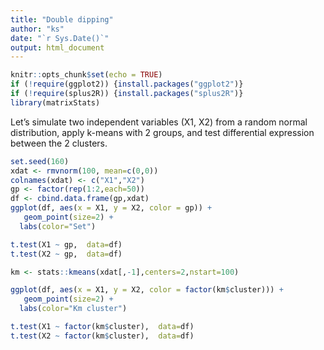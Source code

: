 ```yaml
---
title: "Double dipping"
author: "ks"
date: "`r Sys.Date()`"
output: html_document
---
```




```r
knitr::opts_chunk$set(echo = TRUE)
if (!require(ggplot2)) {install.packages("ggplot2")}
if (!require(splus2R)) {install.packages("splus2R")}
library(matrixStats)
```



Let's simulate two independent variables (X1, X2) from a random normal distribution, apply k-means with 2 groups, and test differential expression between the 2 clusters.
```r
set.seed(160)
xdat <- rmvnorm(100, mean=c(0,0))
colnames(xdat) <- c("X1","X2")
gp <- factor(rep(1:2,each=50))
df <- cbind.data.frame(gp,xdat)
ggplot(df, aes(x = X1, y = X2, color = gp)) +
   geom_point(size=2) +
  labs(color="Set")
```


```r
t.test(X1 ~ gp,  data=df)
t.test(X2 ~ gp,  data=df)
```


```r
km <- stats::kmeans(xdat[,-1],centers=2,nstart=100)

ggplot(df, aes(x = X1, y = X2, color = factor(km$cluster))) +
   geom_point(size=2) +
  labs(color="Km cluster")
```

```r
t.test(X1 ~ factor(km$cluster),  data=df)
t.test(X2 ~ factor(km$cluster),  data=df)
```











